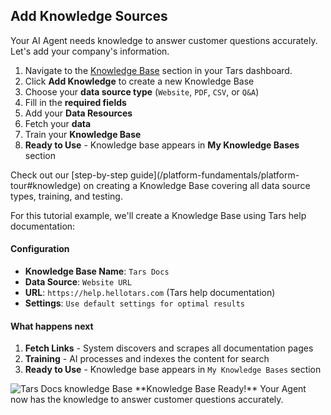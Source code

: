 ## <Icon icon="database" size="30" /> Add Knowledge Sources

Your AI Agent needs knowledge to answer customer questions accurately. Let's add your company's information.

<AccordionGroup>
<Accordion title="Step 1: Navigate to Knowledge Bases" defaultOpen="true">

1. Navigate to the [Knowledge Base](https://app.hellotars.com/knowledge) section in your Tars dashboard.
2. Click **Add Knowledge** to create a new Knowledge Base
3. Choose your **data source type** (`Website`, `PDF`, `CSV`, or `Q&A`)
4. Fill in the **required fields**
5. Add your **Data Resources**
6. Fetch your **data**
7. Train your **Knowledge Base**
8. **Ready to Use** - Knowledge base appears in **My Knowledge Bases** section

<Callout icon="book"  color="#FFC107">
  Check out our [step-by-step guide](/platform-fundamentals/platform-tour#knowledge) on creating a Knowledge Base covering all data source types, training, and testing.
</Callout>

</Accordion>
<Accordion title="Step 2: Create Tars Docs Knowledge Base">

For this tutorial example, we'll create a Knowledge Base using Tars help documentation:

#### Configuration
- **Knowledge Base Name**: `Tars Docs`
- **Data Source**: `Website URL`
- **URL**: `https://help.hellotars.com` (Tars help documentation)
- **Settings**: `Use default settings for optimal results`

#### What happens next
1. **Fetch Links** - System discovers and scrapes all documentation pages
2. **Training** - AI processes and indexes the content for search
3. **Ready to Use** - Knowledge base appears in `My Knowledge Bases` section

<Frame>
  <img src="/images/quickstart/make/added-knowledge-base.png" alt="Tars Docs knowledge Base" />
</Frame>
<Check>
  **Knowledge Base Ready!** Your Agent now has the knowledge to answer customer questions accurately.
</Check>
</Accordion>
</AccordionGroup>

